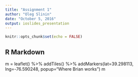 ---
title: "Assignment 1"
author: "Oleg Slinin"
date: "October 5, 2016"
output: ioslides_presentation
---

```{r setup, include=FALSE}
knitr::opts_chunk$set(echo = FALSE)
```

## R Markdown

m = leaflet() %>%
    addTiles() %>%
    addMarkers(lat=39.298113, lng=-76.590248, popup="Where Brian works")
m
